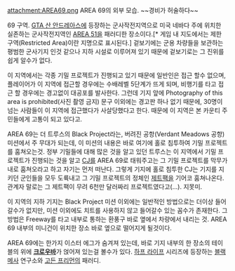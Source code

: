 attachment:AREA69.png
AREA 69의 외부 모습.
~~경비가 허술하다~~

69 구역. [[GTA 산 안드레아스]]에 등장하는 군사작전지역으로 미국 네바다 주에 위치한 실존하는 군사작전지역인 [[AREA 51]]을 패러디한 장소이다.[* 게임 내 지도에서는 제한 구역(Restricted Area)이란 지명으로 표시된다.] 겉보기에는 군용 차량들을 보관하는 평범한 군사기지 인것 같으나 지하 시설로 이루어져 있기 때문에 겉보기로는 그 진위를 쉽게 알수가 없다. 

이 지역에서는 각종 기밀 프로젝트가 진행되고 있기 때문에 일반인은 접근 할수 없으며, 플레이어가 이 지역에 접근할 경우에는 수배레벨 5단계가 뜨게 되며, 비행기를 타고 접근 할 경우에는 경고없이 대공포를 발사한다. 그런데 기지 앞에 Photography of this area is prohibited(사진 촬영 금지) 문구 이외에는 경고판 하나 없기 때문에, 30명이 넘는 사람들이 이 지역에 접근했다가 사살당했다고 한다. 때문에 이 지역은 본 카운티 주민들에게 고통이 되고 있다고.

AREA 69는 더 트루스의 Black Project라는, 버려진 공항(Verdant Meadows 공항) 미션에서 주 무대가 되는데, 이 미션의 내용은 바로 여기에 홀로 침투하여 기밀 프로젝트를 훔쳐오는것. 정부 기밀들에 대해 많은 것을 알고 있던 트루스는 이 지역에서 기밀 프로젝트가 진행되는 것을 알고 [[CJ]]를 AREA 69로 태워주고는 그 기밀 프로젝트를 막무가내로 훔쳐오라고 하고 자기는 먼저 떠난다. 그렇게 기지에 홀로 침투한 CJ는 기지를 지키던 군인들을 모두 도륙내고 그 기밀 프로젝트의 정체인 [[제트팩]]을 기어코 훔쳐나온다. 관계자 말로는 그 제트팩이 무려 6천만 달러짜리 프로젝트였다고(...). 지못미.

이 지역의 지하 기지는 Black Project 미션 이외에는 일반적인 방법으로는 더이상 들어갈수가 없지만, 미션 이외에도 치트를 사용하지 않고 들어갈수 있는 꼼수가 존재한다. 그 방법은 Freeway를 타고 내부로 통하는 환풍구 바로 옆에서 차량에서 내리는 것. AREA 69 내부의 미니건이 위치한 장소 바로 옆으로 떨어지게 될것이다.

AREA 69에는 한가지 이스터 에그가 숨겨져 있는데, 바로 기지 내부의 한 장소의 테이블의 위에 '''[[크로우바]]'''가 얹어져 있는걸 볼수가 있다. [[하프 라이프]] 시리즈에 등장하는 [[블랙 메사]] 연구소와 [[고든 프리먼]]의 패러디.
